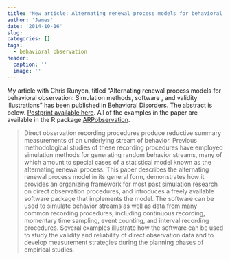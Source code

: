 ```yaml
---
title: "New article: Alternating renewal process models for behavioral observation"
author: 'James'
date: '2014-10-16'
slug: 
categories: []
tags:
  - behavioral observation
header:
  caption: ''
  image: ''
---
```


My article with Chris Runyon, titled “Alternating renewal process models for behavioral observation: Simulation methods, software , and validity illustrations” has been published in Behavioral Disorders. The abstract is below. [Postprint available here](/files/Pustejovsky-Runyon-2015.pdf). All of the examples in the paper are available in the R package [ARPobservation](https://cran.r-project.org/web/packages/ARPobservation/).

> Direct observation recording procedures produce reductive summary measurements of an underlying stream of behavior. Previous methodological studies of these recording procedures have employed simulation methods for generating random behavior streams, many of which amount to special cases of a statistical model known as the alternating renewal process. This paper describes the alternating renewal process model in its general form, demonstrates how it provides an organizing framework for most past simulation research on direct observation procedures, and introduces a freely available software package that implements the model. The software can be used to simulate behavior streams as well as data from many common recording procedures, including continuous recording, momentary time sampling, event counting, and interval recording procedures. Several examples illustrate how the software can be used to study the validity and reliability of direct observation data and to develop measurement strategies during the planning phases of empirical studies.

